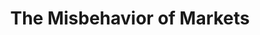 ---
title: "The Misbehavior of Markets"
bookCover: "/assets/book-covers/the-misbehavior-of-markets.jpg"
bookAuthor: "Benoit Mandelbrot"
rating: 3
done: false
tags: []
summary: false
detailedNotes: false
amazonLink: ""
amazonAffiliateLink: ""
---
